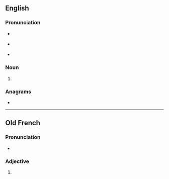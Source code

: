 ==English==

===Pronunciation===
* {{a|RP}} {{IPA|en|/bəʊz/}}
* {{a|GenAm}} {{IPA|en|/boʊz/}}
* {{homophones|en|bows}}

===Noun===
{{head|en|noun form}}

# {{plural of|en|beau}}

===Anagrams===
* {{anagrams|en|a=abesu|abuse|aubes}}

----

==Old French==

===Pronunciation===
* {{IPA|fro|/be̯aws/}}

===Adjective===
# {{alternative form of|fro|bels}}